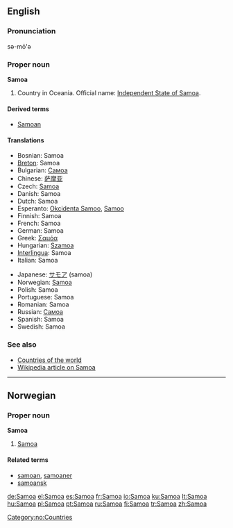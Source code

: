{{see|samoa}}
==English==

===Pronunciation===
sə-mō'ə

===Proper noun===
'''Samoa'''

# Country in Oceania. Official name: [[Independent State of Samoa]].

====Derived terms====
*[[Samoan]]

====Translations====
{{top}}
*Bosnian: Samoa {{f}}
*[[Breton]]: Samoa
*Bulgarian: [[Самоа]]
*Chinese: [[萨摩亚]]
* Czech: [[#Czech|Samoa]]
*Danish: Samoa
*Dutch: Samoa
*Esperanto: [[Okcidenta Samoo]], [[Samoo]]
*Finnish: Samoa
*French: Samoa
*German: Samoa
*Greek: [[Σαμόα]] {{f}}
*Hungarian: [[Szamoa]]
*[[Interlingua]]: Samoa
*Italian: Samoa
{{mid}}
*Japanese: [[サモア]] (samoa)
*Norwegian: [[#Norwegian|Samoa]]
*Polish: Samoa
*Portuguese: Samoa
*Romanian: Samoa {{f}}
*Russian: [[Самоа]]
*Spanish: Samoa
*Swedish: Samoa
{{bottom}}

===See also===
*[[Countries of the world]]
*[[w:Samoa|Wikipedia article on Samoa]]

----

==Norwegian==

===Proper noun===
'''Samoa'''

# [[#English|Samoa]]

====Related terms====
*[[samoan]], [[samoaner]]
*[[samoansk]]

[[Category:no:Countries]]

[[de:Samoa]]
[[el:Samoa]]
[[es:Samoa]]
[[fr:Samoa]]
[[io:Samoa]]
[[ku:Samoa]]
[[lt:Samoa]]
[[hu:Samoa]]
[[pl:Samoa]]
[[pt:Samoa]]
[[ru:Samoa]]
[[fi:Samoa]]
[[tr:Samoa]]
[[zh:Samoa]]